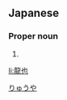 ==Japanese==
{{ja-kanjitab|龍|也}}

===Proper noun===
{{ja-pos|proper|りゅうや}}

# {{given name|male|lang=ja|sort=りゅうや}}

[[Category:Japanese male given names|りゅうや]]

[[li:龍也]]